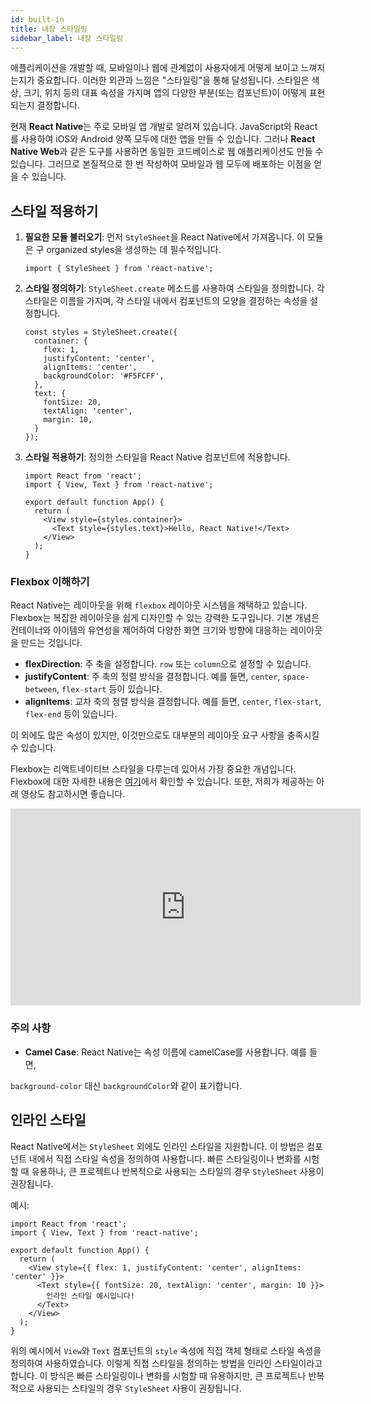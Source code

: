 ```yaml
---
id: built-in
title: 내장 스타일링
sidebar_label: 내장 스타일링
---
```



애플리케이션을 개발할 때, 모바일이나 웹에 관계없이 사용자에게 어떻게 보이고 느껴지는지가 중요합니다. 이러한 외관과 느낌은 "스타일링"을 통해 달성됩니다. 스타일은 색상, 크기, 위치 등의 대표 속성을 가지며 앱의 다양한 부분(또는 컴포넌트)이 어떻게 표현되는지 결정합니다.

<AdFitMobileBanner
  unit="DAN-YpcHf9p49U5ykXi8"
  className="adfit-top-mobile"
/>

현재 **React Native**는 주로 모바일 앱 개발로 알려져 있습니다. JavaScript와 React를 사용하여 iOS와 Android 양쪽 모두에 대한 앱을 만들 수 있습니다. 그러나 **React Native Web**과 같은 도구를 사용하면 동일한 코드베이스로 웹 애플리케이션도 만들 수 있습니다. 그러므로 본질적으로 한 번 작성하여 모바일과 웹 모두에 배포하는 이점을 얻을 수 있습니다.

## 스타일 적용하기

1. **필요한 모듈 불러오기**:
먼저 `StyleSheet`을 React Native에서 가져옵니다. 이 모듈은 구 organized styles을 생성하는 데 필수적입니다.
   ```tsx
   import { StyleSheet } from 'react-native';
   ```

2. **스타일 정의하기**:
`StyleSheet.create` 메소드를 사용하여 스타일을 정의합니다. 각 스타일은 이름을 가지며, 각 스타일 내에서 컴포넌트의 모양을 결정하는 속성을 설정합니다.
   ```tsx
   const styles = StyleSheet.create({
     container: {
       flex: 1,
       justifyContent: 'center',
       alignItems: 'center',
       backgroundColor: '#F5FCFF',
     },
     text: {
       fontSize: 20,
       textAlign: 'center',
       margin: 10,
     }
   });
   ```

3. **스타일 적용하기**:
   정의한 스타일을 React Native 컴포넌트에 적용합니다.
   ```tsx
   import React from 'react';
   import { View, Text } from 'react-native';
   
   export default function App() {
     return (
       <View style={styles.container}>
         <Text style={styles.text}>Hello, React Native!</Text>
       </View>
     );
   }
   ```

### Flexbox 이해하기

React Native는 레이아웃을 위해 `flexbox` 레이아웃 시스템을 채택하고 있습니다. Flexbox는 복잡한 레이아웃을 쉽게 디자인할 수 있는 강력한 도구입니다. 기본 개념은 컨테이너와 아이템의 유연성을 제어하여 다양한 화면 크기와 방향에 대응하는 레이아웃을 만드는 것입니다.

- **flexDirection**: 주 축을 설정합니다. `row` 또는 `column`으로 설정할 수 있습니다.
- **justifyContent**: 주 축의 정렬 방식을 결정합니다. 예를 들면, `center`, `space-between`, `flex-start` 등이 있습니다.
- **alignItems**: 교차 축의 정렬 방식을 결정합니다. 예를 들면, `center`, `flex-start`, `flex-end` 등이 있습니다.

이 외에도 많은 속성이 있지만, 이것만으로도 대부분의 레이아웃 요구 사항을 충족시킬 수 있습니다.

Flexbox는 리액트네이티브 스타일을 다루는데 있어서 가장 중요한 개념입니다. Flexbox에 대한 자세한 내용은 [여기](https://css-tricks.com/snippets/css/a-guide-to-flexbox/)에서 확인할 수 있습니다.
또한, 저희가 제공하는 아래 영상도 참고하시면 좋습니다.

<div class="video-container" style={{marginBottom: 8}}>
<iframe width="560" height="315" src="https://www.youtube.com/embed/07ioPW-VKd4?si=-mku-ztYHU2siXJx" frameborder="0" allow="accelerometer; autoplay; clipboard-write; encrypted-media; gyroscope; picture-in-picture; web-share" allowfullscreen></iframe>
</div>

### 주의 사항

- **Camel Case**: React Native는 속성 이름에 camelCase를 사용합니다. 예를 들면,

 `background-color` 대신 `backgroundColor`와 같이 표기합니다.

## 인라인 스타일

React Native에서는 `StyleSheet` 외에도 인라인 스타일을 지원합니다. 이 방법은 컴포넌트 내에서 직접 스타일 속성을 정의하여 사용합니다. 빠른 스타일링이나 변화를 시험할 때 유용하나, 큰 프로젝트나 반복적으로 사용되는 스타일의 경우 `StyleSheet` 사용이 권장됩니다.

예시:

```tsx
import React from 'react';
import { View, Text } from 'react-native';

export default function App() {
  return (
    <View style={{ flex: 1, justifyContent: 'center', alignItems: 'center' }}>
      <Text style={{ fontSize: 20, textAlign: 'center', margin: 10 }}>
        인라인 스타일 예시입니다!
      </Text>
    </View>
  );
}
```

위의 예시에서 `View`와 `Text` 컴포넌트의 `style` 속성에 직접 객체 형태로 스타일 속성을 정의하여 사용하였습니다. 이렇게 직접 스타일을 정의하는 방법을 인라인 스타일이라고 합니다.
이 방식은 빠른 스타일링이나 변화를 시험할 때 유용하지만, 큰 프로젝트나 반복적으로 사용되는 스타일의 경우 `StyleSheet` 사용이 권장됩니다.

<AdFitMobileBanner
  unit="DAN-weLLBNA8C31gpo1t"
  className="adfit-bottom-mobile"
/>
